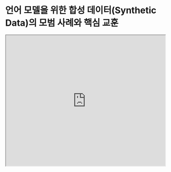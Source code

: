 # 언어 모델을 위한 합성 데이터(Synthetic Data)의 모범 사례와 핵심 교훈


<iframe width="100%"
  height="415px"
  src="https://www.youtube.com/embed/YnlArBZJHY8?si=ZH3hFzwixUopxU5Z" allow="accelerometer; autoplay; clipboard-write; encrypted-media; gyroscope; picture-in-picture"
  allowFullScreen
  />

이 [논문](https://arxiv.org/abs/2404.07503)은 은 Google DeepMind와 여러 공동 연구자가 발표한 합성 데이터에 대한 모범 사례와 이를 통해 얻은 주요 교훈들을 정리한 내용입니다.

위 논문은 합성 데이터를 중심으로 응용 사례, 직면 과제, 그리고 향후 방향성을 다룹니다. 최근 AI 분야에서 합성 데이터를 활용한 혁신적인 발전을 고려했을때, 이 연구는 매우 중요한 의미를 가집니다.

모델에 고품질 데이터를 더 많이 제공할수록 성능이 향상된다는 것은 이미 잘 알려진 사실입니다. 합성 데이터를 생성하는 것은 비교적 쉬운 일이지만, 그 품질을 보장하는 것이 진정한 도전 과제입니다.

또한 논문은 합성 데이터를 다룰 때 필수적으로 고려해야 할 시힝인 품질, 사실성, 충실성, 편향 제거, 신뢰성, 개인정보 보호 등 다양한 주제에 대해 심도 있게 논의합니다.

특히, 관련 연구 섹션에는 참고하기 좋은 자료들이 다수 포함되어 있어 연구자들에게 큰 도움이 될 것입니다.
